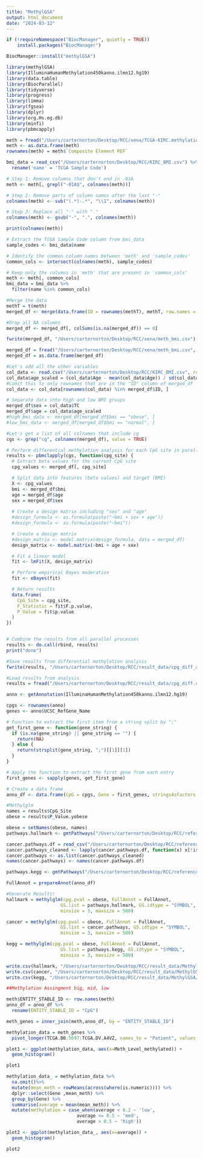 ```yaml
---
title: "MethylGSA"
output: html_document
date: "2024-03-12"
---
```


```r
if (!requireNamespace("BiocManager", quietly = TRUE))
    install.packages("BiocManager")

BiocManager::install("methylGSA")
```


```r
library(methylGSA)
library(IlluminaHumanMethylation450kanno.ilmn12.hg19)
library(data.table)
library(BiocParallel)
library(tidyverse)
library(progress)
library(limma)
library(fgsea)
library(dplyr)
library(org.Hs.eg.db)
library(minfi)
library(pbmcapply)

```



```r
meth = fread("/Users/carternorton/Desktop/RCC/xena/TCGA-KIRC.methylation450.tsv", sep= "\t")
meth <- as.data.frame(meth)
rownames(meth) = meth$`Composite Element REF`
```


```r
bmi_data = read_csv("/Users/carternorton/Desktop/RCC/KIRC_BMI.csv") %>%
  rename('name' = 'TCGA Sample Code')
```

```r
# Step 1: Remove columns that don't end in -01A
meth <- meth[, grepl("-01A$", colnames(meth))]

# Step 2: Remove parts of column names after the last "-"
colnames(meth) <- sub("(.*)-.*", "\\1", colnames(meth))

# Step 3: Replace all "-" with "."
colnames(meth) <- gsub("-", ".", colnames(meth))
```

```r
print(colnames(meth))
```

```r

# Extract the TCGA Sample Code column from bmi_data
sample_codes <- bmi_data$name

# Identify the common column names between 'meth' and 'sample_codes'
common_cols <- intersect(colnames(meth), sample_codes)

# Keep only the columns in 'meth' that are present in 'common_cols'
meth <- meth[, common_cols]
bmi_data = bmi_data %>%
  filter(name %in% common_cols)

```

```r
#Merge the data
methT = t(meth)
merged_df <- merge(data.frame(ID = rownames(methT), methT, row.names = NULL), bmi_data, by.x = "ID", by.y = "name", all.x = TRUE)
```

```r
#Drop all NA columns
merged_df <- merged_df[, colSums(is.na(merged_df)) == 0]
```


```r
fwrite(merged_df, "/Users/carternorton/Desktop/RCC/xena/meth_bmi.csv")
```

```r
merged_df = fread("/Users/carternorton/Desktop/RCC/xena/meth_bmi.csv", sep=",")
merged_df = as.data.frame(merged_df)
```

```r
#Let's add all the other variables
col_data <- read.csv("/Users/carternorton/Desktop/RCC/KIRC_BMI.csv", row.names = 1)
col_data$age_scaled = (col_data$Age - mean(col_data$Age)) / sd(col_data$Age)
#Limit this to only rownames that are in the "ID" column of merged_df
col_data <- col_data[rownames(col_data) %in% merged_df$ID, ]
```


```r
# Separate data into high and low BMI groups
merged_df$sex = col_data$TC
merged_df$age = col_data$age_scaled
#high_bmi_data <- merged_df[merged_df$bmi == "obese", ]
#low_bmi_data <- merged_df[merged_df$bmi == "normal", ]
```

```r
#Let's get a list of all colnames that include cg
cgs <- grep("cg", colnames(merged_df), value = TRUE)

# Perform differential methylation analysis for each CpG site in parallel (~30 minutes)
results <- pbmclapply(cgs, function(cpg_site) {
  # Extract beta values for the current CpG site
  cpg_values <- merged_df[, cpg_site]

  # Split data into features (beta values) and target (BMI)
  X <- cpg_values
  bmi <- merged_df$bmi
  age = merged_df$age
  sex = merged_df$sex
  
  # Create a design matrix including "sex" and "age"
  #design_formula <- as.formula(paste("~bmi + sex + age"))
  #design_formula <- as.formula(paste("~bmi"))

  # Create a design matrix
  #design_matrix <- model.matrix(design_formula, data = merged_df)
  design_matrix <- model.matrix(~bmi + age + sex)

  # Fit a linear model
  fit <- lmFit(X, design_matrix)

  # Perform empirical Bayes moderation
  fit <- eBayes(fit)

  # Return results
  data.frame(
    CpG_Site = cpg_site,
    F_Statistic = fit$F.p.value,
    P_Value = fit$p.value
  )
})


# Combine the results from all parallel processes
results <- do.call(rbind, results)
print("done")
```

```r
#Save results from differential methylation analysis
fwrite(results, "/Users/carternorton/Desktop/RCC/result_data/cpg_diff_adj.csv")
```

```r
#Load results from analysis
results = fread("/Users/carternorton/Desktop/RCC/result_data/cpg_diff.csv", sep = ",")
```

```r
anno <- getAnnotation(IlluminaHumanMethylation450kanno.ilmn12.hg19)

cpgs <- rownames(anno)
genes <- anno$UCSC_RefGene_Name

# Function to extract the first item from a string split by ";"
get_first_gene <- function(gene_string) {
  if (is.na(gene_string) || gene_string == "") {
    return(NA)
  } else {
    return(strsplit(gene_string, ";")[[1]][1])
  }
}

# Apply the function to extract the first gene from each entry
first_genes <- sapply(genes, get_first_gene)

# Create a data frame
anno_df <- data.frame(CpG = cpgs, Gene = first_genes, stringsAsFactors = FALSE)
```



```r
#Methylglm 
names = results$CpG_Site
obese = results$P_Value.yobese

obese = setNames(obese, names)
pathways.hallmark <- gmtPathways("/Users/carternorton/Desktop/RCC/reference/h.all.v2023.2.Hs.symbols.gmt")

cancer.pathways.df = read_csv("/Users/carternorton/Desktop/RCC/reference/PathwayGenes.csv")
cancer.pathways_cleaned <- lapply(cancer.pathways.df, function(x) x[!is.na(x)])
cancer.pathways <- as.list(cancer.pathways_cleaned)
names(cancer.pathways) <- names(cancer.pathways.df)

pathways.kegg <- gmtPathways("/Users/carternorton/Desktop/RCC/reference/c2.cp.kegg_legacy.v2023.2.Hs.symbols.gmt")

FullAnnot = prepareAnnot(anno_df)

#Generate Results!
hallmark = methylglm(cpg.pval = obese, FullAnnot = FullAnnot, 
                    GS.list = pathways.hallmark, GS.idtype = "SYMBOL", 
                    minsize = 3, maxsize = 500)

cancer = methylglm(cpg.pval = obese, FullAnnot = FullAnnot, 
                    GS.list = cancer.pathways, GS.idtype = "SYMBOL", 
                    minsize = 3, maxsize = 500)

kegg = methylglm(cpg.pval = obese, FullAnnot = FullAnnot, 
                    GS.list = pathways.kegg, GS.idtype = "SYMBOL", 
                    minsize = 3, maxsize = 500)


```
```r
write.csv(hallmark, "/Users/carternorton/Desktop/RCC/result_data/MethylGSA/Hallmark_pathways_results.csv")
write.csv(cancer, "/Users/carternorton/Desktop/RCC/result_data/MethylGSA/Cancer_pathways_results.csv")
write.csv(kegg, "/Users/carternorton/Desktop/RCC/result_data/MethylGSA/Kegg_pathways_results.csv")
```

```r
##Methylation Assingment hig, mid, low

meth$ENTITY_STABLE_ID <- row.names(meth) 
anno_df = anno_df %>%
  rename(ENTITY_STABLE_ID = "CpG")

meth_genes = inner_join(meth,anno_df, by = "ENTITY_STABLE_ID")

methylation_data = meth_genes %>%
  pivot_longer(TCGA.B0.5697:TCGA.DV.A4VZ, names_to = "Patient", values_to = "Meth_Level_methylated")

plot1 <- ggplot(methylation_data, aes(x=Meth_Level_methylated)) + 
  geom_histogram()

plot1

methylation_data_ = methylation_data %>%
  na.omit()%>%
  mutate(mean_meth = rowMeans(across(where(is.numeric)))) %>%
  dplyr::select(Gene ,mean_meth) %>%
  group_by(Gene) %>%
  summarise(average = mean(mean_meth)) %>%
  mutate(methylation = case_when(average < 0.2 ~ 'low',
                          average <= 0.5 ~ 'med',
                          average > 0.5 ~ 'high'))

plot2 <- ggplot(methylation_data_, aes(x=average)) + 
  geom_histogram()

plot2

```

